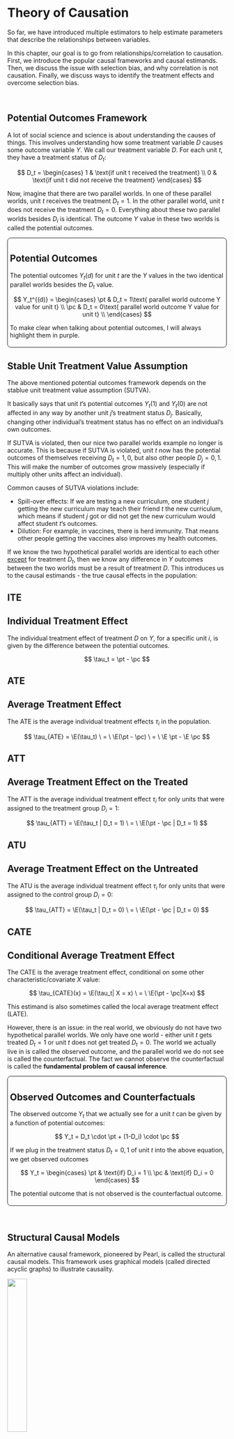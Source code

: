 # Theory of Causation

So far, we have introduced multiple estimators to help estimate parameters that describe the relationships between variables.

In this chapter, our goal is to go from relationships/correlation to causation. First, we introduce the popular causal frameworks and causal estimands. Then, we discuss the issue with selection bias, and why correlation is not causation. Finally, we discuss ways to identify the treatment effects and overcome selection bias.

<br />

## Potential Outcomes Framework

A lot of social science and science is about understanding the causes of things. This involves understanding how some treatment variable $D$ causes some outcome variable $Y$. We call our treatment variable $D$. For each unit $t$, they have a treatment status of $D_t$:

$$
D_t = \begin{cases}
1 & \text{if unit t received the treatment} \\
0 & \text{if unit t did not receive the treatment}
\end{cases}
$$

Now, imagine that there are two parallel worlds. In one of these parallel worlds, unit $t$ receives the treatment $D_t = 1$. In the other parallel world, unit $t$ does not receive the treatment $D_t = 0$. Everything about these two parallel worlds besides $D_i$ is identical. The outcome $Y$ value in these two worlds is called the potential outcomes.

::: {#def-potoutcomes style="border-style: solid; border-radius: 8px; border-width: 0.5px; padding-top: 5px;   padding-right: 5px; padding-bottom: 5px; padding-left: 5px;"}
## Potential Outcomes

The potential outcomes $Y_t(d)$ for unit $t$ are the $Y$ values in the two identical parallel worlds besides the $D_t$ value.

$$
Y_t^{(d)} = \begin{cases}
\pt & D_t = 1\text{ parallel world outcome Y value for unit t} \\
\pc & D_t = 0\text{ parallel world outcome Y value for unit t} \\
\end{cases}
$$

To make clear when talking about potential outcomes, I will always highlight them in purple.
:::

::: {.callout-note collapse="true" appearance="simple"}
## Stable Unit Treatment Value Assumption

The above mentioned potential outcomes framework depends on the stablue unit treatment value assumption (SUTVA).

It basically says that unit $t$'s potential outcomes $Y_t(1)$ and $Y_{t}(0)$ are not affected in any way by another unit $j$'s treatment status $D_j$. Basically, changing other individual's treatment status has no effect on an individual's own outcomes.

If SUTVA is violated, then our nice two parallel worlds example no longer is accurate. This is because if SUTVA is violated, unit $t$ now has the potential outcomes of themselves receiving $D_t = 1, 0$, but also other people $D_j = 0, 1$. This will make the number of outcomes grow massively (especially if multiply other units affect an individual).

Common causes of SUTVA violations include:

-   Spill-over effects: If we are testing a new curriculum, one student $j$ getting the new curriculum may teach their friend $t$ the new curriculum, which means if student $j$ got or did not get the new curriculum would affect student $t$'s outcomes.
-   Dilution: For example, in vaccines, there is herd immunity. That means other people getting the vaccines also improves my health outcomes.
:::

If we know the two hypothetical parallel worlds are identical to each other [except]{.underline} for treatment $D_t$, then we know any difference in $Y$ outcomes between the two worlds must be a result of treatment $D$. This introduces us to the causal estimands - the true causal effects in the population:

::: {.panel-tabset .nav-pills}
## ITE

::: {#def-ite}
## Individual Treatment Effect

The individual treatment effect of treatment $D$ on $Y$, for a specific unit $i$, is given by the difference between the potential outcomes.

$$
\tau_t = \pt - \pc
$$
:::

## ATE

::: {#def-ate}
## Average Treatment Effect

The ATE is the average individual treatment effects $\tau_i$ in the population.

$$
\tau_{ATE} = \E(\tau_t) \  = \  \E(\pt - \pc)  \ = \  \E \pt - \E \pc
$$
:::

## ATT

::: {#def-att}
## Average Treatment Effect on the Treated

The ATT is the average individual treatment effect $\tau_i$ for only units that were assigned to the treatment group $D_i = 1$:

$$
\tau_{ATT} = \E(\tau_t | D_t = 1) \ = \ \E(\pt - \pc | D_t = 1)
$$
:::

## ATU

::: {#def-atu}
## Average Treatment Effect on the Untreated

The ATU is the average individual treatment effect $\tau_i$ for only units that were assigned to the control group $D_i = 0$:

$$
\tau_{ATT} = \E(\tau_t | D_t = 0) \ = \ \E(\pt - \pc | D_t = 0)
$$
:::

## CATE

::: {#def-cate}
## Conditional Average Treatment Effect

The CATE is the average treatment effect, conditional on some other characteristic/covariate $X$ value:

$$
\tau_{CATE}(x) = \E(\tau_t| X = x) \ = \ \E(\pt - \pc|X=x)
$$

This estimand is also sometimes called the local average treatment effect (LATE).
:::
:::

However, there is an issue: in the real world, we obviously do not have two hypothetical parallel worlds. We only have one world - either unit $t$ gets treated $D_t = 1$ or unit $t$ does not get treated $D_t = 0$. The world we actually live in is called the observed outcome, and the parallel world we do not see is called the counterfactual. The fact we cannot observe the counterfactual is called the **fundamental problem of causal inference**.

::: {#def-observedoutcomes style="border-style: solid; border-radius: 8px; border-width: 0.5px; padding-top: 5px;   padding-right: 5px; padding-bottom: 5px; padding-left: 5px;"}
## Observed Outcomes and Counterfactuals

The observed outcome $Y_t$ that we actually see for a unit $t$ can be given by a function of potential outcomes:

$$
Y_t = D_t \cdot \pt + (1-D_i) \cdot \pc
$$

If we plug in the treatment status $D_t = 0, 1$ of unit $t$ into the above equation, we get observed outcomes

$$
Y_t = \begin{cases}
\pt & \text{if} D_i = 1 \\
\pc & \text{if} D_i = 0
\end{cases}
$$

The potential outcome that is not observed is the counterfactual outcome.
:::

<br />

## Structural Causal Models

An alternative causal framework, pioneered by Pearl, is called the structural causal models. This framework uses graphical models (called directed acyclic graphs) to illustrate causality.

![](images/clipboard-3021970542.png){fig-align="center" width="30%"}

Every causal graph illustrates how different variables are connected to each other. Each graph contains:

1.  Nodes: These are letters that represent different variables.
2.  Directed Edges: these are arrows that encode causal theories between the variables. For example, if you believe $Z$ causes $D$, you would draw an arrow $Z \rightarrow D$. These connections are either observable (solid lines) or unobservable (dashed lines).

**Paths** are any route between any two variables, that do not have to follow the direction of the arrows. For example, in the figure above, between $D$ and $Y$, there are 3 paths:

1.  The direct path $D \rightarrow Y$.
2.  The inderect/backdoor path $D \leftarrow Q \rightarrow Y$.
3.  The indirect/backdoor path $D \leftarrow Z \leftarrow W \rightarrow Y$.

The goal in causal inference is to get rid of all the indirect/backdoor paths, allowing us to isolate the direct relationship between $D$ and $Y$. There are two ways to isolate the direct relationship: external intervention and blocking paths.

::: {.panel-tabset .nav-pills}
## External Intervention

One way to isolate a causal path is through an **external intervention**. For example, in the figure below, variable $D$ is directly caused by $Q$ and $Z$. This allows indirect paths between $D$ and $Y$ to flow between $Q$ and $Z$.

![](images/clipboard-3951308334.png){fig-align="center" width="30%"}

However, by externally determining $D$ (represented with the operator $d_0$), we can break the paths $Q \rightarrow D$ and $Z \rightarrow D$. This is because if we are deciding who gets $D$ (such as by randomisation), that means we are deciding $D$, not $Q$ or $Z$. This will allow us to block backdoor paths, and our new diagram will be:

![](images/clipboard-2834742175.png){fig-align="center" width="30%"}

And thus, we have isolated the causal relationship.

## Blocking Paths

On the other hand, we can block indirect/backdoor paths through conditioning on a set of variables/nodes $\set X$. A set of nodes $\cal X$ blocks a path if one of two is true:

1.  A path is blocked if our set of conditioning nodes $\set X$ includes at least one arrow-emitting node within that path.
2.  A path is blocked if the path contains a collision node (where multiple arrows point into it), and that collision node is not included in our set of conditioning nodes $\set X$.

![](images/clipboard-3519172210.png){fig-align="center" width="40%"}

For example, in the figure above, we can see:

1.  The path $D \rightarrow P \rightarrow Y$ is blocked by a set $\set X = \{P\}$, since $P$ is one arrow emitting node within this path.
2.  The path $D \leftarrow M \rightarrow Y$ is blocked by a set $\set X = \{M\}$, because $M$ is one arrow emitting node within this path.
3.  The path $D \leftarrow Z \rightarrow M \rightarrow Y$ is blocked by either $\set X = \{M\}, \{Z\}$ or $\{M, Z\}$.
4.  The path $D \leftarrow Z \rightarrow M \leftarrow Q \rightarrow Y$ is blocked by an empty set $\set X = \varnothing$, because $M$ is a collider node in this path and we do not need to include it.

We will discuss the idea of blocking paths more in the next chapter.
:::

<br />

## Selection Bias

You always here the saying - correlation is not causation. But what does that actually mean? A simple model of correlation $\rho$ is finding how observed $Y$ changes when $D$ changes. More specifically, we want to find the differences in conditional expectations (given by @def-condexp) of observed $Y_t$ values for when $D_t = 1$ and $D_t = 0$:

$$
\rho_{D, Y} = \E(Y_t|D_t = 1) - \E (Y_t | D_t = 0)
$$Now, let us do some algebra. First, we know that $Y_t|D_t = 1$ is the observed potential outcome $\pt$. We also know that $Y_t|D_t = 0$ is the observed potential outcome $\pc$. Thus, we can rewrite the above to

$$
\rho_{D, Y} = \E(\pt|D_i = 1) - \E(\pc|D_i = 0)
$$

Now, let us do an algebra trick. We know that adding a zero doesn't change the equality of the equation. Let us add the term $\E(\pc|D_t = 1)$, but then also subtract that term, so we are essentially adding a 0. Then we get

$$
\begin{align}
\rho_{D, Y} = \E(\pt &|D_t = 1) - \E(\pc|D_t = 0) \\ 
& + \E(\pc|D_t = 1) - \E(\pc|D_t = 1)
\end{align}
$$

Let us rearrange the order of the terms to get

$$
\begin{align}
\rho_{D, Y} & = \overbrace{\E(\pt|D_t = 1) - \E(\pc|D_t = 1)}^{\tau_{ATT}} \\
& \qquad \qquad \qquad \underbrace{+ \E(\pc|D_t = 1) - \E(\pc|D_t = 0)}_{\text{selection bias}}
\end{align}
$$ {#eq-selectionbias}

We can see that according to @def-att, the first part of this correlation between $D$ and $Y$ is the ATT, one of the causal estimands. However, the correlation $\rho_{D,Y}$ does not only equal the $\tau_{ATT}$, as there is an extra bit, the *selection bias*. If this selection bias is not 0, then our correlation is clearly not equal to our ATT.

Let us look at the selection bias term more carefully:

$$
\underbrace{+ \E(\pc|D_t = 1) - \E(\pc|D_t = 0)}_{\text{selection bias}}
$$

The first part is the average potential outcome under parallel world $D_t = 0$ for the units that were assigned to treatment $D_t = 1$. The second part is the average potential outcome under parallel world $D_t = 0$ for units that were assigned to control $D_t = 0$.

If this term is non-zero, that means the control group and treatment group have different average $\pc$ values. That means, before our experiment had even started, the control and treatment groups had different baseline potential outcome $\pc$. If for example, the treatment group $D_t = 1$ initially had a very low $\pc$, even after treatment with true effect $+\tau$, their outcome $Y_t$ may still be lower than people who didn't get the treatment. So, our correlation $\rho_{D,Y}$ would pick up a negative treatment effect, when the actual treatment effect is positive $+\tau$.

A good intuitive example is the question: *does going to the hospital improve your life expectancy*? If we were to just collect correlation data, we would see that actually, people who went to the hospital have lower life expectancy.

But, that is because people who go to the hospital in the first place already have low life expectancy $\pc$ compared to people who didn't go. The hospital will cause these people with low life expectancy to have longer lives (treatment effect $\tau$), but even with $\pc + \tau$, their life expectancy may still be lower than the $\pc$ of the group who never went to the hospital.

Thus, our correlation measure shows a negative effect of going to the hospital on life expectancy, when in reality, going to the hospital does boost life expectancy, its just people who choose to go to the hospital start off with lower life expectancy than those who do not go.

<br />

## Confounders

The reason for this difference in pre-experiment $\pc$ is a third variable $X$ is causing people to go to select treatment $D$ more frequently, and also has some effect on $Y$. $X$ is thus causing **selection bias**. An $X$ that causes selection bias is called a confounder.

::: {#def-confounder style="border-style: solid; border-radius: 8px; border-width: 0.5px; padding-top: 5px;   padding-right: 5px; padding-bottom: 5px; padding-left: 5px;"}
## Confounder

A confounder is a third variable $X$ that causes selection into treatment $D$ and causes changes in outcome $Y$. If there is such a variable, this creates selection bias, and makes correlation not equal causation.
:::

<br />

For example, there is a well known correlation in the real world that *ice cream sales* are strongly correlated with *shark attacks*. So does *ice cream sales* actually cause more *shark attacks*?

The answer is (likely) no. The reason we see this correlation is because of a third variable - the *weather*. When the *weather* is warm, more people buy ice cream, and more people go to the ocean, hence increasing the amount of shark attacks.

*Weather* is a third variable that we consider a confounder, as it affects both *ice cream sales* and *shark attacks*. There is actually no relationship between *ice cream sales* and *shark attacks* - the perceived correlation is caused by the confounder *weather*.

Our goal in causal inference is to eliminate the effects of the confounders and isolate the effects between treatment and outcome. We can also visualise confounders in a structural causal model:

![](images/clipboard-2044932443.png){fig-align="center" width="35%"}

For example, the figure above, $X$ is confounding the relationship between $D \rightarrow Y$. This is because both $X$ is correlated with $D$ and $Y$. When we naively estimated the correlation $\rho_{D,Y}$, we are estimating the relationship between $D \rightarrow Y$ [and]{.underline} the relationship $D \leftarrow X \rightarrow Y$ . But, the true causal effect is $D \rightarrow Y$, without the other backdoor path. For accurate causal estimation, we need some way to "block" the path through $X$.

Why isn't $V$ a confounder? Well, $V$ does not cause selection into $D$, as the arrow direction shows that $D$ causes $V$. Thus, $V$ is not causing selection bias. We do not care about variables caused by $D$.

<br />

## Randomisation

One way we can eliminate selection bias is through randomly assigning our subjects to either treatment $D_t = 1$ or control $D_t = 0$. Randomisation implies that the assignment probabilities do not depend on the potential outcomes - the values of $\pc$ and $\pt$ do not affect the probability of a unit $t$ getting put into treatment $D_t = 1$ or control $D_t = 0$.

$$
\P(D_t = 1 | \pc) = \P(D_t = 1 | \pt)  =  \P(D_t = 1)
$$

This fact implies the critical assumption of randomisation, independence.

::: {#def-randomisation style="border-style: solid; border-radius: 8px; border-width: 0.5px; padding-top: 5px;   padding-right: 5px; padding-bottom: 5px; padding-left: 5px;"}
## Independence

Randomisation, if done properly, implies independence. Independence, also called unconfoundedness or ignorability, is the statement that potential outcomes are independent of treatment:

$$
\pc, \pt \ind D_t
$$

This assumption, and the defintition of independence from @def-independence, implies that $\E Y_{t}(0)$ and $\E Y_{t}(1)$ are equal between treatment and control:

$$
\begin{align}
& \E(\pc|D_t = 1) \ = \ \E(\pc|D_t = 0) \ = \ \E \pc \\
& \E(\pt|D_t = 1) \ = \ \E(\pt|D_t = 0) \ = \ \E \pt
\end{align}
$$
:::

We can prove that randomisation and the independence assumption allow us to eliminate the selection bias shown in @eq-selectionbias. Let us start with our correlation from @eq-selectionbias:

$$
\begin{align}
\rho_{D, Y} & = \overbrace{\E(\pt|D_t = 1)- \E(\pc|D_t = 1)}^{\tau_{ATT}} \\
& \qquad \qquad \qquad + \underbrace{\E(\pc|D_t = 1) - \E(\pc|D_t = 0)}_{\text{selection bias}}
\end{align}
$$

Using the properties of independence from @def-randomisation, we can get

$$
\begin{align}
\rho_{D, Y} & = \underbrace{\E(\pt|D_t = 1)- \E(\pc|D_t = 1)}_{\tau_{ATT}} + \underbrace{\E \pc - \E \pc}_{\text{selection bias}} \\
& = \underbrace{\E(\pt|D_t = 1)- \E(\pc|D_i = 1)}_{\tau_{ATT}} + 0
\end{align}
$$

Thus, we can see the assumption of independence has removed our selection bias, and allowed us to accurately calculate our $\tau_{ATT}$ simply by looking at the correlation $\rho_{D,Y}$.

We can also identify the ATE from our correlation $\rho_{D,Y}$, by simplifying once again using the properties implied by the assumption of independence from @def-randomisation:

$$
\begin{align}
\rho_{D, Y} & = \underbrace{\E(\pt|D_i = 1)- \E(\pc|D_i = 1)}_{\tau_{ATT}} \\
& = \underbrace{\E \pt - \E \pc}_{\tau_{ATE}}
\end{align}
$$

Which according to @def-ate, is the ATE. Thus, under randomisation, our correlation measure $\rho_{D, Y} = \tau_{ATT} = \tau_{ATE}$. Recall our correlation measure again $\rho_{D, Y}$ was simply a comparison of observed outcomes between treatment and control groups:

$$
\rho_{D, Y} = \E(Y_t|D_t = 1) - \E (Y_t | D_t = 0) = \tau_{ATE} = \tau_{ATT}
$$

Since $\rho_{D, Y}$ only requires observed outcomes (not potential), we can calculate $\rho_{D, Y}$, which is also equal to the ATE and ATT under randomisation. Thus, we have identified a way to find the ATE and ATT with just observed outcomes. This means that under randomisation, simple correlation models also give us causal effects.

<br />

## Selection on Observables

Selection on Observables is an way to get rid of the selection bias problem by [controlling for a set of confounders](causal.qmd#confounders) $\mathcal X$ to [block backdoor paths](causal.qmd#structural-causal-models) and isolate the relationship between $D \rightarrow Y$.

There are two assumptions for selection on observables:

::: {#def-sooassumptions style="border-style: solid; border-radius: 8px; border-width: 0.5px; padding-top: 5px;   padding-right: 5px; padding-bottom: 5px; padding-left: 5px;"}
## Selection on Observables

**Conditional Ignorability** (also called conditional independence) means that among units $i$ with identical confounder values $\mathcal X_i$, treatment $D_i$ is as-if randomly assigned. Potential outcomes are independent from treatment within each specific confounder value $\mathcal X_i = x$.

$$
(\pc, \pt) \ind D_t \ | \ \set X_t = x, \ \forall \ x \in \set X
$$

This assumption implies that given any value of confounders $\set X_t = x$, potential outcomes are equivalent between treatment and control groups:

$$
\begin{align}
& \E(\pc|D_t = 1, \set X_t = x) \ = \ \E(\pc|D_t = 0, \set X_t = x) \ = \ \E(\pc|\set X_t = x) \\
& \E(\pt|D_t = 1, \set X_t = x) \ = \ \E(\pt|D_t = 0, \set X_t = x) \ = \ \E(\pt|\set X_t = x)
\end{align}
$$

**Common Support** is the second assumption, and it states for any unit $t$ with any value of $\mathcal X_t$, they have a non-zero probability they can be assigned to both control and treatment.
:::

If these two assumptions are met, we can identify the ATE and ATT. The proofs are provided below:

::: {.panel-tabset .nav-pills}
## Identification of ATE

Using these assumptions, we can first identify the CATE, which will allow us to identify the ATE. Let us first start with the definition of CATE (@def-cate):

$$
\begin{align}
\tau_{CATE}(x) & = \E(\pt - \pc \ | \ \set X_t = x) \\
& = \E(\pt | \set X_t = x) - \E(\pc|\set X_t = x) \\
\end{align}
$$

Now, from the properties implied by conditional ignorability given in @eq-selectiononobservables, we get

$$
\begin{align}
\tau_{CATE}(x) & = \E(\pt|D_i = 1, \set X_t = x) - \E(\pc|D_i = 0, \set X_t = x) \\
& = \E(Y_{t}|D_t = 1, \mathcal X_t = x) - \E(Y_{t}|D_t = 0, \set X_t = x) \\
\end{align}
$$

And the second step above is because $\pt|D_i = 1$ and $\pc|D_i = 0$ are observable outcomes (@def-observedoutcomes). Thus, with independence, we can identify the CATE with just observed outcomes.

Let us consider the definition of the ATE, which is $\E(\pt - \pc)$. From the definition of expectation given in @def-exp, we can rewrite the ATE as

$$
\tau_{ATE} = \int\tau_{CATE}(x) \P(\mathcal x) dy
$$

Which is a weighted average. We established above that we can identify the CATE. Thus, we can plug the CATE into the ATE to get our identified ATE:

$$
\tau_{ATE} = \int [\E(Y_{t}|D_t = 1, \set X_t = x) - \E(Y_{t}|D_t = 0, \set X_t = x)] \P(x) dy
$$

And all the values in this equation are observed outcomes $Y_t$, meaning if we control for set of confounders $\mathcal X$, our correlation becomes a causal effect.

## Identification of ATT

Using these assumptions, we can first identify the CATE, which will allow us to identify the ATT. Let us first start with the definition of CATE (@def-cate):

$$
\begin{align}
\tau_{CATE}(x) & = \E(\pt - \pc \ | \ \set X_t = x) \\
& = \E(\pt | \set X_t = x) - \E(\pc|\set X_t = x) \\
\end{align}
$$

Now, from the properties implied by conditional ignorability given in @eq-selectiononobservables, we get

$$
\begin{align}
\tau_{CATE}(x) & = \E(\pt|D_i = 1, \set X_t = x) - \E(\pc|D_i = 0, \set X_t = x) \\
& = \E(Y_{t}|D_t = 1, \mathcal X_t = x) - \E(Y_{t}|D_t = 0, \set X_t = x) \\
\end{align}
$$

And the second step above is because $\pt|D_i = 1$ and $\pc|D_i = 0$ are observable outcomes (@def-observedoutcomes). Thus, with independence, we can identify the CATE with just observed outcomes.

Let us consider the definition of the ATT, which is $\E(\pc = \pt | D_i = 1)$. From the definition expectation given in @def-exp, we can rewrite the ATT as

$$
\tau_{ATT} = \int \tau_{CATE}(x) \P(x|D_t = 1) dy
$$

Which is a weighted average. We established above that we can identify the CATE. Thus, we can plug CATE into the ATE to get our identified ATT:

$$
\tau_{ATT} = \int [\E(Y_{t}|D_t = 1, \set X_t = x) - \E(Y_{t}|D_t = 0, \mathcal X_t = x)] \P(x|D_t = 1) dy
$$

And all the values in this equation are observed outcomes $Y_t$, meaning if we control for set of confounders $\mathcal X$, our correlation becomes a causal effect.
:::

This means that if we condition on the necessary covariates to meet the identification assumptions, we can derive the causal effect.

<br />

## Instrumental Variables

Let us assume an **encouragement** $Z_t \in \{0, 1\}$, which is our treatment assignment/encouragement. Then, we have the **treatment** variable $D_t \in \{0,1\}$, which is someone who actually took the treatment or not. Given this framework, we can divide all units $i$ into 4 categories:

1.  Compliers: People who comply with encouragement $Z_i$. Their $Z_i = D_i$.
2.  Always-takers: People who no matter what encouragement $Z_i$ is, always take treatment.
3.  Never-takers: People who no matter their encouragement $Z_i$ is, never take treatment.
4.  Defiers: People who do the opposite of encouragement $Z_i$, so always $D_i ≠ Z_i$.

::: {.callout-note collapse="true" appearance="simple"}
## Principle Strata

We can visually show what will happen with all 4 types of people in a table, called the principal strata:

|           |                       |                      |
|-----------|-----------------------|----------------------|
|           | $Z_i = 1$             | $Z_i = 0$            |
| $D_i = 1$ | Complier/Always-Taker | Defier/Always-Taker  |
| $D_i = 0$ | Defier/Never-Taker    | Complier/Never-Taker |

: {.bordered}
:::

The idea of the non-compliance designs is to use our encouragement/treatment assignment $Z$ as an [instrument](ols.qmd#instrumental-variables-estimator) for $D$ - actually taking the treatment. There are 4 assumptions to the non-compliance designs:

::: {#def-ivnoncomplianceassumptions style="border-style: solid; border-radius: 8px; border-width: 0.5px; padding-top: 5px;   padding-right: 5px; padding-bottom: 5px; padding-left: 5px;"}
## Instrumental Variables Assumptions

1.  **Relevance**: $Z$ must be correlated to $D$, i.e. $Cov(Z,D)≠0$. Or in other words, compilers must exist, or else, encouragement $Z$ would not affect treatment $D$.
2.  **Ignorability/Exogneity**: There is no backdoor path between $Z$ and $D$, and no backdoor path between $Z$ and $Y$ (we can do controls/selection on observables to account for this). This is generally met if our $Z$ in our non-compliance design is randomly assigned.
3.  **Exclusions Restriction**: $Z$ must only have an effect on $Y$ through $D$. $Z$ must not have any independent effect on $Y$.
4.  **Monotonicity**: There are no defiers - people who do the opposite of their encouragement $Z$, no matter what $Z$ they get.
:::

::: {.callout-note collapse="true" appearance="simple"}
## Visualisation of IV Assumption Violations

![](images/clipboard-390858332.png){fig-align="center" width="60%"}
:::

We have two estimands of interest. The **Intent to Treat (ITT)** is the ATE of $Z$ on $Y$. This is the effect of encouragement:

$$
\tau_{ITT} = \E(Y_t|Z_t = 1) - \E(Y_t | Z_t = 0)
$$

However, the ITT does not tell us anything about the effect of $D$ (the treatment), only $Z$ (the encouragement). The **Local Average Treamtment Effect (LATE)** provides the effect of the treatment $D$ on $Y$ for compliers (so the ITT or ATE for compliers):

$$
\tau_{LATE} = \E(\tau_t | \mathrm{compliers})
$$

The ITT itself is identifiable under exogeneity/ignorability alone. To identify the LATE, we will need all 4 assumptions. Let us define $c$ as compliers, $a$ as always-takers, $n$ as never-takers, and $d$ as defiers. We can break down the ITT into a weighted average:

$$
\tau_{ITT} = \tau_{ITT}^c \P(c) + \tau_{ITT}^a \P(a) + \tau_{ITT}^n \P(n) + \tau_{ITT}^d \P(d)
$$

We know that under our assumption of monotonicity, we assume no defiers, so the probability of a defier is $\P(d) = 0$:

$$
\tau_{ITT} = \tau_{ITT}^c \P(c) + \tau_{ITT}^a \P(a) + \tau_{ITT}^n \P(n) 
$$

Our exclusions restriction says that $Z$ has no independent effect on $Y$. The ITT is the relationship between $Z$ and $Y$. But since always-takers and never-takers ignore $Z$ when deciding treatment, $Z$ has no effect of them on $Y$. Thus, we can further simplify:

$$
\tau_{ITT} = \tau_{ITT}^c \P(c)
$$

Remember that the $\tau_{ITT}$ for compliers, $\tau_{ITT}^c = \tau_{ATE}$. So, let us isolate it to get:

$$
\tau_{LATE} = \frac{\tau_{ITT}}{\P(c)} \ = \ \frac{\E(Y_i | Z_i = 1) - \E(Y_i | Z_i = 0)}{\E(D_i | Z_i = 1) - \E(D_i | Z_i = 0)}
$$

For estimation, we could our sample equivalents in. Alternatively, we can use the 2SLS estimator.

<br />

## Regression Discontinuity

Regression discontinuity designs are used when treatment is assigned based on some cutoff. We have some treatment $D_t$. There is some **forcing variable** $X_t$ that perfectly determines $D_t$ at some cutoff point $X_t = c$.

$$
D_t = \begin{cases}
1 & \text{if } X_t > c \\
0 & \text{if } X_t ≤ c
\end{cases}
$$

The idea is that right below and above the cutoff, individuals $t$ are very similar. Thus, we have quasi-random variation and comparable treatment-control groups at the cutoff which we can use to find the treatment effect at the cutoff point.

There are 2 main assumptions for sharp regression discontinuity:

::: {#def-rdd style="border-style: solid; border-radius: 8px; border-width: 0.5px; padding-top: 5px;   padding-right: 5px; padding-bottom: 5px; padding-left: 5px;"}
## Regression Discontinuity Assumptions

1.  **Continuity**: the potential outcomes $\pt$ and $\pc$'s averages are continuous at cutoff $X_t = c$. There can be no breaks or jumps in potential outcomes:

$$
\begin{align}
& \lim\limits_{\epsilon \rightarrow 0} \E (\pt | X_t = c + \epsilon) = \E (\pt | X_t = c) \\
& \lim\limits_{\epsilon \rightarrow 0} \E (\pc | X_t = c + \epsilon) = \E (\pc | X_t = c) \\
\end{align}
$$

2.  **Perfect Compliance**: The cutoff $X_t = c$ perfectly decides who gets the treatment and who does not get the treatment.
:::

Our estimand is the **Local Average Treatment Effect (LATE)** at the cutoff point $X_t = c$:

$$
\tau_{LATE} = \E(\pt - \pc | X_t = c)
$$

We can identify the LATE with the continuity assumption. We start with the LATE:

$$
\tau_{LATE} = \E(\pt | X_t = c) - \E(\pc | X_t = c)
$$

And using the assumption of continuity, we can substitute the expectations at $X_t = c$ with limits. We also know that if a limit exists, then both one-sided limits must be equal:

$$
\begin{align}
\tau_{LATE} & = \lim\limits_{\epsilon \rightarrow 0} \E (\pt | X_t = c + \epsilon) - \lim\limits_{\epsilon \rightarrow 0} \E (\pc | X_t = c + \epsilon) \\
& = \lim\limits_{\epsilon \rightarrow 0^+} \E (\pt | X_t = c + \epsilon) - \lim\limits_{\epsilon \rightarrow 0^-} \E (\pc | X_t = c + \epsilon)
\end{align}
$$

And we know we that individuals above the cutoff are assigned to treatment, and individuals below are assigned to control, so we can observe both of the above terms, and get:

$$
\tau_{LATE} = \lim\limits_{\epsilon \rightarrow 0^+} \E (Y_t | X_t = c + \epsilon) - \lim\limits_{\epsilon \rightarrow 0^-} \E (Y_t | X_t = c + \epsilon)
$$

::: {.callout-note collapse="true" appearance="simple"}
## Graphical Identification

The idea of regression discontinuity is shown below. The Red is the potential outcomes $\pt$, and the red is the potential outcomes $\pc$.

![](images/clipboard-3203444067.png){fig-align="center" width="50%"}

Any difference in observed outcomes at the cutoff $X_t = c$ should be the treatment effect $\tau_{LATE}$ at the cutoff.
:::

To estimate a regression discontinuity, we model of potential outcomes $\pt$ and $\pc$, and find the "discontinuity" at the cutoff.

If we have non-perfect assignment based on a cutoff (some people above the cutoff still don't get treated), we can treat this as a non-compliance problem, and combine a regression discontinuity with an instrumental variables approach to get a fuzzy regression discontinuity.

<br />

## Differences-in-Differences
